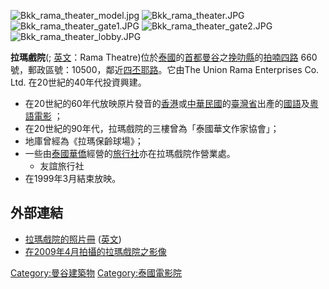 [[File:Bkk_rama_theater_model.jpg|thumb]]
[[File:Bkk_rama_theater.JPG|thumb]]
[[File:Bkk_rama_theater_gate1.JPG|thumb]]
[[File:Bkk_rama_theater_gate2.JPG|thumb]]
[[File:Bkk_rama_theater_lobby.JPG|thumb]]

'''拉瑪戲院'''({{lang-th|รามาเธียเตอร์}}; [[英文|英文]]：Rama Theatre)位於[[泰國|泰國]]的[[首都|首都]][[曼谷|曼谷]]之[[挽叻縣|挽叻縣]]的[[拍喃四路|拍喃四路]] 660號，郵政區號：10500，鄰近[[四丕耶路|四丕耶路]]。它由The Union Rama Enterprises Co. Ltd. 在20世紀的40年代投資興建。

* 在20世紀的60年代放映原片發音的[[香港|香港]]或[[中華民國|中華民國]]的[[臺灣省|臺灣省]]出產的[[國語|國語]]及[[粵語|粵語]][[電影|電影]] ；
* 在20世紀的90年代，拉瑪戲院的三樓曾為「泰國華文作家協會」；
* 地庫曾經為《拉瑪保齡球場》；
* 一些由[[泰國|泰國]][[華僑|華僑]]經營的[[旅行社|旅行社]]亦在拉瑪戲院作營業處。
** 友誼旅行社
* 在1999年3月結束放映。

==外部連結==
* [http://www.flickr.com/photos/41894180030@N01/390020207/in/set-72157600036339573/ 拉瑪戲院的照片冊] ([[英文|英文]])
* [http://www.youtube.com/watch?v=8u4Pl4pLMn4 在2009年4月拍攝的拉瑪戲院之影像] {{Wayback|url=http://www.youtube.com/watch?v=8u4Pl4pLMn4 |date=20161007012432 }}

[[Category:曼谷建築物|Category:曼谷建築物]]
[[Category:泰國電影院|Category:泰國電影院]]